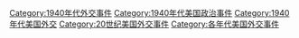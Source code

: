 [[Category:1940年代外交事件|Category:1940年代外交事件]]
[[Category:1940年代美国政治事件|Category:1940年代美国政治事件]]
[[Category:1940年代美国外交|Category:1940年代美国外交]]
[[Category:20世纪美国外交事件|Category:20世纪美国外交事件]]
[[Category:各年代美国外交事件|Category:各年代美国外交事件]]